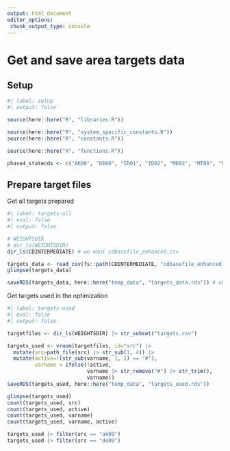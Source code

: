 ```yaml
---
output: html_document
editor_options: 
 chunk_output_type: console
---
```


# Get and save area targets data

## Setup

```r
#| label: setup
#| output: false

source(here::here("R", "libraries.R"))

source(here::here("R", "system_specific_constants.R"))
source(here::here("R", "constants.R"))

source(here::here("R", "functions.R"))

phase4_statecds <- c("AK00", "DE00", "ID01", "ID02", "ME02", "MT00", "ND00", "PA08", "SD00", "WY00")

```


## Prepare target files

Get all targets prepared

```r
#| label: targets-all
#| eval: false
#| output: false

# WEIGHTSDIR
# dir_ls(WEIGHTSDIR)
dir_ls(CDINTERMEDIATE) # we want cdbasefile_enhanced.csv

targets_data <- read_csv(fs::path(CDINTERMEDIATE, "cdbasefile_enhanced.csv"))
glimpse(targets_data)

saveRDS(targets_data, here::here("temp_data", "targets_data.rds")) # about 9 mb

```


Get targets used in the optimization

```r
#| label: targets-used
#| eval: false
#| output: false

targetfiles <- dir_ls(WEIGHTSDIR) |> str_subset("targets.csv")

targets_used <- vroom(targetfiles, id="src") |> 
  mutate(src=path_file(src) |> str_sub(1, 4)) |> 
  mutate(active=!(str_sub(varname, 1, 1) == "#"),
         varname = ifelse(!active, 
                          varname |> str_remove("#") |> str_trim(),
                          varname))
saveRDS(targets_used, here::here("temp_data", "targets_used.rds"))

glimpse(targets_used)
count(targets_used, src)
count(targets_used, active)
count(targets_used, varname)
count(targets_used, varname, active)

targets_used |> filter(src == "ak00")
targets_used |> filter(src == "de00")

```

